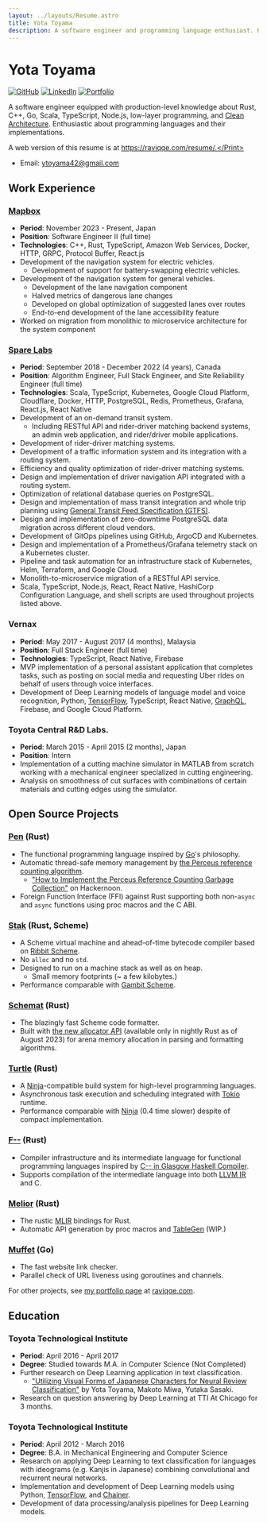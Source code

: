 ```yaml
---
layout: ../layouts/Resume.astro
title: Yota Toyama
description: A software engineer and programming language enthusiast. Knowledgeable in Rust, C++, Go, and TypeScript.
---
```



# Yota Toyama

[![GitHub](https://img.shields.io/badge/github-raviqqe-red.svg?style=flat-square)](https://github.com/raviqqe)
[![LinkedIn](https://img.shields.io/badge/linkedin-yota_toyama-blue.svg?style=flat-square)](https://www.linkedin.com/in/yota-toyama-29b313bb/)
[![Portfolio](https://img.shields.io/badge/website-raviqqe.com-silver.svg?style=flat-square)](https://raviqqe.com)

A software engineer equipped with production-level knowledge about Rust, C++, Go, Scala, TypeScript, Node.js, low-layer programming, and [Clean Architecture](https://blog.cleancoder.com/uncle-bob/2012/08/13/the-clean-architecture.html). Enthusiastic about programming languages and their implementations.

<Print>A web version of this resume is at https://raviqqe.com/resume/.</Print>

- Email: ytoyama42@gmail.com

## Work Experience

### [Mapbox](https://mapbox.com/)

- **Period**: November 2023 - Present, Japan
- **Position**: Software Engineer II (full time)
- **Technologies**: C++, Rust, TypeScript, Amazon Web Services, Docker, HTTP, GRPC, Protocol Buffer, React.js
- Development of the navigation system for electric vehicles.
  - Development of support for battery-swapping electric vehicles.
- Development of the navigation system for general vehicles.
  - Development of the lane navigation component
  - Halved metrics of dangerous lane changes
  - Developed on global optimization of suggested lanes over routes
  - End-to-end development of the lane accessibility feature
- Worked on migration from monolithic to microservice architecture for the system component

### [Spare Labs](https://spare.com/)

- **Period**: September 2018 - December 2022 (4 years), Canada
- **Position**: Algorithm Engineer, Full Stack Engineer, and Site Reliability Engineer (full time)
- **Technologies**: Scala, TypeScript, Kubernetes, Google Cloud Platform, Cloudflare, Docker, HTTP, PostgreSQL, Redis, Prometheus, Grafana, React.js, React Native
- Development of an on-demand transit system.
  - Including RESTful API and rider-driver matching backend systems, an admin web application, and rider/driver mobile applications.
- Development of rider-driver matching systems.
- Development of a traffic information system and its integration with a routing system.
- Efficiency and quality optimization of rider-driver matching systems.
- Design and implementation of driver navigation API integrated with a routing system.
- Optimization of relational database queries on PostgreSQL.
- Design and implementation of mass transit integration and whole trip planning using [General Transit Feed Specification (GTFS)](https://developers.google.com/transit/gtfs).
- Design and implementation of zero-downtime PostgreSQL data migration across different cloud vendors.
- Development of GitOps pipelines using GitHub, ArgoCD and Kubernetes.
- Design and implementation of a Prometheus/Grafana telemetry stack on a Kubernetes cluster.
- Pipeline and task automation for an infrastructure stack of Kubernetes, Helm, Terraform, and Google Cloud.
- Monolith-to-microservice migration of a RESTful API service.
- Scala, TypeScript, Node.js, React, React Native, HashiCorp Configuration Language, and shell scripts are used throughout projects listed above.

### Vernax

- **Period**: May 2017 - August 2017 (4 months), Malaysia
- **Position**: Full Stack Engineer (full time)
- **Technologies**: TypeScript, React Native, Firebase
- MVP implementation of a personal assistant application that completes tasks, such as posting on social media and requesting Uber rides on behalf of users through voice interfaces.
- Development of Deep Learning models of language model and voice recognition, Python, [TensorFlow][tensorflow], TypeScript, React Native, [GraphQL][graphql], Firebase, and Google Cloud Platform.

### Toyota Central R&D Labs.

- **Period**: March 2015 - April 2015 (2 months), Japan
- **Position**: Intern
- Implementation of a cutting machine simulator in MATLAB from scratch working with a mechanical engineer specialized in cutting engineering.
- Analysis on smoothness of cut surfaces with combinations of certain materials and cutting edges using the simulator.

## Open Source Projects

### [Pen][pen] (Rust)

- The functional programming language inspired by [Go](https://go.dev/)'s philosophy.
- Automatic thread-safe memory management by [the Perceus reference counting algorithm](https://www.microsoft.com/en-us/research/uploads/prod/2020/11/perceus-tr-v1.pdf).
  - ["How to Implement the Perceus Reference Counting Garbage Collection"](https://hackernoon.com/how-to-implement-the-perceus-reference-counting-garbage-collection) on Hackernoon.
- Foreign Function Interface (FFI) against Rust supporting both non-`async` and `async` functions using proc macros and the C ABI.

### [Stak](https://github.com/raviqqe/stak) (Rust, Scheme)

- A Scheme virtual machine and ahead-of-time bytecode compiler based on [Ribbit Scheme](https://github.com/udem-dlteam/ribbit/tree/main).
- No `alloc` and no `std`.
- Designed to run on a machine stack as well as on heap.
  - Small memory footprints (~ a few kilobytes.)
- Performance comparable with [Gambit Scheme](http://gambitscheme.org/).

### [Schemat][schemat] (Rust)

- The blazingly fast Scheme code formatter.
- Built with [the new allocator API](https://doc.rust-lang.org/std/alloc/trait.Allocator.html) (available only in nightly Rust as of August 2023) for arena memory allocation in parsing and formatting algorithms.

### [Turtle](https://github.com/raviqqe/turtle-build) (Rust)

- A [Ninja][ninja]-compatible build system for high-level programming languages.
- Asynchronous task execution and scheduling integrated with [Tokio][tokio] runtime.
- Performance comparable with [Ninja][ninja] (0.4 time slower) despite of compact implementation.

### [F\-\-](https://github.com/raviqqe/fmm) (Rust)

- Compiler infrastructure and its intermediate language for functional programming languages inspired by [C-- in Glasgow Haskell Compiler](https://gitlab.haskell.org/ghc/ghc/-/wikis/commentary/rts/cmm).
- Supports compilation of the intermediate language into both [LLVM IR][llvm] and C.

### [Melior](https://github.com/raviqqe/melior) (Rust)

- The rustic [MLIR](https://mlir.llvm.org/) bindings for Rust.
- Automatic API generation by proc macros and [TableGen](https://llvm.org/docs/TableGen/) (WIP.)

### [Muffet](https://github.com/raviqqe/muffet) (Go)

- The fast website link checker.
- Parallel check of URL liveness using goroutines and channels.

For other projects, see [my portfolio page](/) at [raviqqe.com](/).

## Education

### Toyota Technological Institute

- **Period**: April 2016 - April 2017
- **Degree**: Studied towards M.A. in Computer Science (Not Completed)
- Further research on Deep Learning application in text classification.
  - ["Utilizing Visual Forms of Japanese Characters for Neural Review Classification"](https://aclanthology.org/I17-2064/) by Yota Toyama, Makoto Miwa, Yutaka Sasaki.
- Research on question answering by Deep Learning at TTI At Chicago for 3 months.

### Toyota Technological Institute

- **Period**: April 2012 - March 2016
- **Degree**: B.A. in Mechanical Engineering and Computer Science
- Research on applying Deep Learning to text classification for languages with ideograms (e.g. Kanjis in Japanese) combining convolutional and recurrent neural networks.
- Implementation and development of Deep Learning models using Python, [TensorFlow][tensorflow], and [Chainer](https://chainer.org/).
- Development of data processing/analysis pipelines for Deep Learning models.

[graphql]: https://graphql.org/
[llvm]: https://llvm.org/
[ninja]: https://ninja-build.org/
[pen]: https://github.com/pen-lang/pen
[schemat]: https://github.com/raviqqe/schemat
[tensorflow]: https://www.tensorflow.org/
[tokio]: https://github.com/tokio-rs/tokio
